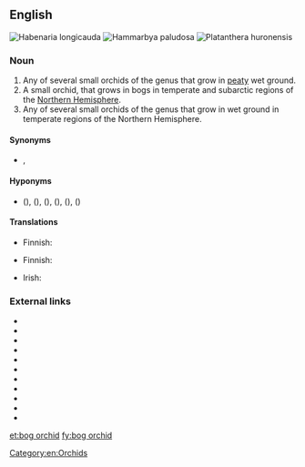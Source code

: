 ==English==
[[File:Habenaria spec 2 - -fl.jpg|thumb|Habenaria longicauda]]
[[File:Hammarbya paludosa Belgien 05.jpg|thumb|Hammarbya paludosa]]
[[File:Green Bog Orchid (3815585585).jpg|thumb|Platanthera huronensis ]]
===Noun===
{{en-noun|head=[[bog]] [[orchid]]}}

# Any of several small orchids of the genus {{taxlink|Habenaria|genus|noshow=1}} that grow in [[peaty]] wet ground.
# A small orchid, {{taxlink|Hammarbya paludosa|species|noshow=1}} that grows in bogs in temperate and subarctic regions of the [[Northern Hemisphere]].
# Any of several small orchids of the genus {{taxlink|Platanthera|genus|noshow=1}} that grow in wet ground in temperate regions of the Northern Hemisphere.

====Synonyms====
* {{sense|''Hammarbya paludosa''}} {{vern|bog adder's-mouth}}, {{vern|bog adder's-mouth orchid}}

====Hyponyms====
* {{sense|''Platanthera spp.''}} {{vern|Hawaii bog orchid}} ({{taxlink|Platanthera holochila|species|noshow=1}}), {{vern|small northern bog orchid}} ({{taxlink|Platanthera obtusata|species|noshow=1}}), {{vern|sparse-flowered bog orchid}} ({{taxlink|Platanthera sparsiflora|species|noshow=1}}), {{vern|slender bog orchid}} ({{taxlink|Platanthera stricta|species|noshow=1}}), {{vern|Yosemite bog orchid}} ({{taxlink|Platanthera yosemitensis|species|noshow=1}}), {{vern|alcove bog orchid}} ({{taxlink|Platanthera zothecina|species|noshow=1}})

====Translations====
{{trans-top|orchid of genus ''Habenaria''}}
* Finnish: {{t|fi|ripsukämmekkä}}
{{trans-mid}}
{{trans-bottom}}

{{trans-top|''Hammarbya paludosa''}}
* Finnish: {{t|fi|suovalkku}}
{{trans-mid}}
{{trans-bottom}}

{{ttbc-top}}
* Irish: {{t-check|ga|magairlín an chorraigh|m}}
{{trans-mid}}
{{trans-bottom}}

===External links===
* {{pedia}}
* {{R:OneLook}}
* {{pedia|Habenaria}}
* {{pedia|Hammarbya paludosa}}
* {{pedia|Platanthera}}
* {{specieslite|Habenaria}}
* {{specieslite|Hammarbya paludosa}}
* {{specieslite|Platanthera}}
* {{comcatlite|Habenaria}}
* {{comcatlite|Hammarbya paludosa}}
* {{comcatlite|Platanthera}}
[[Category:en:Orchids]]

[[et:bog orchid]]
[[fy:bog orchid]]